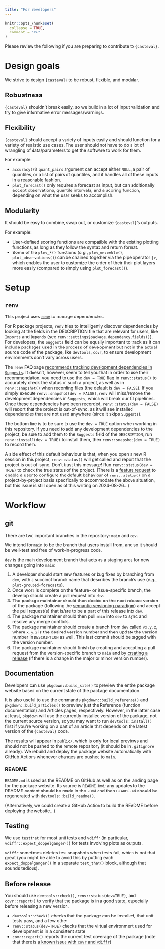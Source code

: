 ```yaml
---
title: "For developers"
---
```


```r
knitr::opts_chunk$set(
  collapse = TRUE,
  comment = "#>"
)
```

Please review the following if you are preparing to contribute to `{casteval}`.

# Design goals

We strive to design `{casteval}` to be robust, flexible, and modular.

## Robustness

`{casteval}` shouldn't break easily, so we build in a lot of input validation and try to give informative error messages/warnings.

## Flexibility

`{casteval}` should accept a variety of inputs easily and should function for a variety of realistic use cases. The user should not have to do a lot of wrangling of data/parameters to get the software to work for them.

For example: 

- `accuracy()`'s `quant_pairs` argument can accept either `NULL`, a pair of quantiles, or a list of pairs of quantiles, and it handles all of these inputs in a reasonable fashion.
- `plot_forecast()` only requires a forecast as input, but can additionally accept observations, quantile intervals, and a scoring function, depending on what the user seeks to accomplish.

## Modularity

It should be easy to combine, swap out, or customize `{casteval}`'s outputs.

For example: 

- User-defined scoring functions are compatible with the existing plotting functions, as long as they follow the syntax and return format.
- Some of the `plot_*()` functions (_e.g._, `plot_ensemble()`, `plot_observations()`) can be chained together via the pipe operator `|>`, which enables the user to customize the order of their their plot layers more easily (compared to simply using `plot_forecast()`).

# Setup

## `renv`

This project uses [`renv`](https://rstudio.github.io/renv/index.html) to manage dependencies.

For R package projects, `renv` tries to intelligently discover dependencies by looking at the fields in the DESCRIPTION file that are relevant for users, like `Imports` and `Depends` (see `renv::settings$package.dependency.fields()`). For developers, the `Suggests` field can be equally important to track as it can include packages used in the process of development but not in the actual source code of the package, like `devtools`, `covr`, to ensure development environments don't vary across users.

The `renv` FAQ page [recommends tracking development dependencies in `Suggests`](https://rstudio.github.io/renv/articles/faq.html#how-should-i-handle-development-dependencies). It doesn't, however, seem to tell you that in order to use their recommendation, you need to use the `dev = TRUE` flag in `renv::status()` to accurately check the status of such a project, as well as in `renv::snapshot()` when recording files (the default is `dev = FALSE`). If you simply execute `renv::snapshot(dev = FALSE)`, `renv` will miss/remove the development dependencies in `Suggests`, which will break our CI pipelines. Once these dependencies have been recorded, `renv::status(dev = FALSE)` will report that the project is out-of-sync, as it will see installed dependencies that are not used anywhere (since it skips `Suggests`).

The bottom line is to be sure to use the `dev = TRUE` option when working in this repository. If you need to add any development dependencies to the project, be sure to add them to the `Suggests` field of the `DESCRIPTION`, run `renv::install(dev = TRUE)` to install them, then `renv::snapshot(dev = TRUE)` to record them.

A side effect of this default behaviour is that, when you open a new R session in this project, `renv::status()` will get called and report that the project is out-of-sync. Don't trust this message! Run `renv::status(dev = TRUE)` to check the true status of the project. (There is a [feature request](https://github.com/rstudio/renv/issues/1760) to enable a user to configure the default behaviour of `renv::status()` on a project-by-project basis specifically to accommodate the above situation, but this issue is still open as of this writing on 2024-08-26...)

# Workflow

## git

There are two important branches in the repository: `main` and `dev`. 

We intend for `main` to be the branch that users install from, and so it should be well-test and free of work-in-progress code. 

`dev` is the main development branch that acts as a staging area for new changes going into `main`:

1. A developer should start new features or bug fixes by branching from `dev`, with a succinct branch name that describes the branch's use (_e.g._, `plot-grouped-forecasts`). 
1. Once work is complete on the feature- or issue-specific branch, the develop should create a pull request into `dev`. 
1. The package maintainer should then decide on the next release version of the package (following the [semantic versioning paradigm](https://semver.org/)) and accept the pull request(s) that is/are to be a part of this release into `dev`. 
1. The package maintainer should then pull `main` into `dev` to sync and resolve any merge conflicts. 
1. The package maintainer should create a branch from `dev` called `vx.y.z`, where `x.y.z` is the desired version number and then update the version number in `DESCRIPTION` as well. This last commit should be tagged with the version number.
1. The package maintainer should finish by creating and accepting a pull request from the version-specific branch to `main` and by [creating a release](https://docs.github.com/en/repositories/releasing-projects-on-github/managing-releases-in-a-repository) (if there is a change in the major or minor version number).

## Documentation

Developers can use `pkgdown::build_site()` to preview the entire package website based on the current state of the package documentation. 

It is also useful to use the commands `pkgdown::build_reference()` and `pkgdown::build_articles()` to preview just the Reference (function documentation) and Articles pages, respectively. However, in the latter case at least, `pkgdown` will use the currently installed version of the package, not the current source version, so you may want to run `devtools::install()` first if you're working on a part of an article that depends on the latest version of the `{casteval}` code.

The results will appear in `public/`, which is only for local previews and should not be pushed to the remote repository (it should be in `.gitignore` already). We rebuild and deploy the package website automatically with GitHub Actions whenever changes are pushed to `main`. 

### README

`README.md` is used as the README on GitHub as well as on the landing page for the package website. Its source is `README.Rmd`; any updates to the README content should be made in the `.Rmd` and then `README.md` should be regenerated with `devtools::build_readme()`.

(Alternatively, we could create a GitHub Action to build the README before deploying the website...)

## Testing

We use `testthat` for most unit tests and `vdiffr` (in particular, `vdiffr::expect_doppelganger()`) for tests involving plots as outputs.

`vdiffr` sometimes deletes test snapshots when tests fail, which is not that great (you might be able to avoid this by putting each `expect_doppelganger()` in a separate `test_that()` block, although that sounds tedious).

## Before release

You should use `devtools::check()`, `renv::status(dev=TRUE)`, and `covr::report()` to verify that the package is in a good state, especially before releasing a new version.

- `devtools::check()` checks that the package can be installed, that unit tests pass, and a few other 
- `renv::status(dev=TRUE)` checks that the virtual environment used for development is in a consistent state
- `covr::report()` reports the current test coverage of the package (note that there is [a known issue with `covr` and `vdiffr`](https://github.com/phac-nml-phrsd/casteval/issues/2))